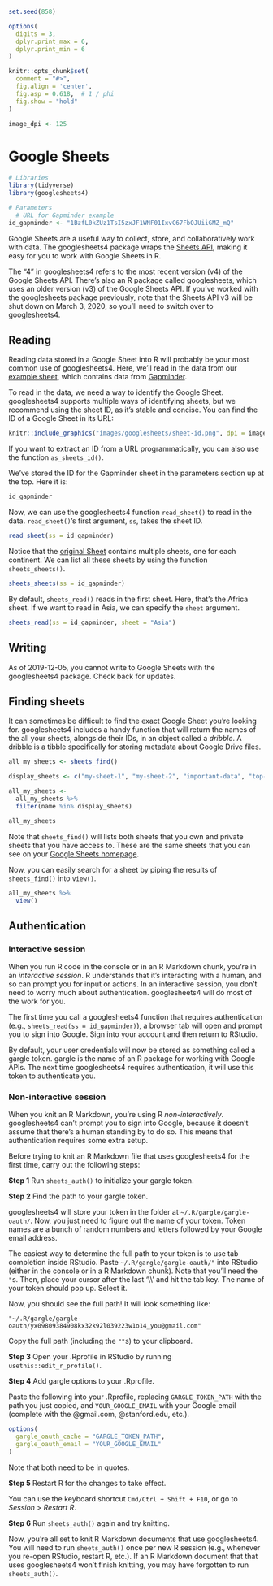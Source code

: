 ```r
set.seed(858)

options(
  digits = 3,
  dplyr.print_max = 6,
  dplyr.print_min = 6
)

knitr::opts_chunk$set(
  comment = "#>",
  fig.align = 'center',
  fig.asp = 0.618,  # 1 / phi
  fig.show = "hold"
)

image_dpi <- 125
```

# Google Sheets

```r
# Libraries
library(tidyverse)
library(googlesheets4)

# Parameters
  # URL for Gapminder example
id_gapminder <- "1BzfL0kZUz1TsI5zxJF1WNF01IxvC67FbOJUiiGMZ_mQ"
```

Google Sheets are a useful way to collect, store, and collaboratively work with data. The googlesheets4 package wraps the [Sheets API](https://developers.google.com/sheets/api), making it easy for you to work with Google Sheets in R.

The "4" in googlesheets4 refers to the most recent version (v4) of the Google Sheets API. There's also an R package called googlesheets, which uses an older version (v3) of the Google Sheets API. If you've worked with the googlesheets package previously, note that the Sheets API v3 will be shut down on March 3, 2020, so you'll need to switch over to googlesheets4.  

## Reading

Reading data stored in a Google Sheet into R will probably be your most common use of googlesheets4. Here, we'll read in the data from our [example sheet](https://docs.google.com/spreadsheets/d/1BzfL0kZUz1TsI5zxJF1WNF01IxvC67FbOJUiiGMZ_mQ/), which contains data from [Gapminder](https://www.gapminder.org/). 

To read in the data, we need a way to identify the Google Sheet. googlesheets4 supports multiple ways of identifying sheets, but we recommend using the sheet ID, as it's stable and concise. You can find the ID of a Google Sheet in its URL:

```r
knitr::include_graphics("images/googlesheets/sheet-id.png", dpi = image_dpi)
```

If you want to extract an ID from a URL programmatically, you can also use the function `as_sheets_id()`.

We've stored the ID for the Gapminder sheet in the parameters section up at the top. Here it is:

```r
id_gapminder
```

Now, we can use the googlesheets4 function `read_sheet()` to read in the data. `read_sheet()`'s first argument, `ss`, takes the sheet ID.

```r
read_sheet(ss = id_gapminder)
```

Notice that the [original Sheet](https://docs.google.com/spreadsheets/d/1BzfL0kZUz1TsI5zxJF1WNF01IxvC67FbOJUiiGMZ_mQ/) contains multiple sheets, one for each continent. We can list all these sheets by using the function `sheets_sheets()`.

```r
sheets_sheets(ss = id_gapminder)
```

By default, `sheets_read()` reads  in the first sheet. Here, that's the Africa sheet. If we want to read in Asia, we can specify the `sheet` argument.

```r
sheets_read(ss = id_gapminder, sheet = "Asia")
```

## Writing

As of 2019-12-05, you cannot write to Google Sheets with the googlesheets4 package. Check back for updates.

## Finding sheets

It can sometimes be difficult to find the exact Google Sheet you're looking for. googlesheets4 includes a handy function that will return the names of the all your sheets, alongside their IDs, in an object called a _dribble_. A dribble is a tibble specifically for storing metadata about Google Drive files. 

```r
all_my_sheets <- sheets_find()
```

```r
display_sheets <- c("my-sheet-1", "my-sheet-2", "important-data", "top-secret-data")

all_my_sheets <-
  all_my_sheets %>% 
  filter(name %in% display_sheets)
```

```r
all_my_sheets
```

Note that `sheets_find()` will lists both sheets that you own and private sheets that you have access to. These are the same sheets that you can see on your [Google Sheets homepage](https://docs.google.com/spreadsheets/).

Now, you can easily search for a sheet by piping the results of `sheets_find()` into `view()`.

```r
all_my_sheets %>% 
  view()
```

## Authentication

### Interactive session

When you run R code in the console or in an R Markdown chunk, you're in an _interactive session_. R understands that it's interacting with a human, and so can prompt you for input or actions. In an interactive session, you don't need to worry much about authentication. googlesheets4 will do most of the work for you.

The first time you call a googlesheets4 function that requires authentication (e.g., `sheets_read(ss = id_gapminder)`), a browser tab will open and prompt you to sign into Google. Sign into your account and then return to RStudio. 

By default, your user credentials will now be stored as something called a gargle token. gargle is the name of an R package for working with Google APIs. The next time googlesheets4 requires authentication, it will use this token to authenticate you.

### Non-interactive session

When you knit an R Markdown, you're using R _non-interactively_. googlesheets4 can't prompt you to sign into Google, because it doesn't assume that there's a human standing by to do so. This means that authentication requires some extra setup.

Before trying to knit an R Markdown file that uses googlesheets4 for the first time, carry out the following steps:

__Step 1__ Run `sheets_auth()` to initialize your gargle token.

__Step 2__ Find the path to your gargle token. 

googlesheets4 will store your token in the folder at `~/.R/gargle/gargle-oauth/`. Now, you just need to figure out the name of your token. Token names are a bunch of random numbers and letters followed by your Google email address. 

The easiest way to determine the full path to your token is to use tab completion inside RStudio. Paste `~/.R/gargle/gargle-oauth/"` into RStudio (either in the console or in a R Markdown chunk). Note that you'll need the `"`s. Then, place your cursor after the last '\\\\' and hit the tab key. The name of your token should pop up. Select it. 

Now, you should see the full path! It will look something like:

`
"~/.R/gargle/gargle-oauth/yx09809384908kx32k92l039223w1o14_you@gmail.com"
`

Copy the full path (including the `""`s) to your clipboard.

__Step 3__ Open your .Rprofile in RStudio by running `usethis::edit_r_profile()`. 

__Step 4__ Add gargle options to your .Rprofile.

Paste the following into your .Rprofile, replacing `GARGLE_TOKEN_PATH` with the path you just copied, and `YOUR_GOOGLE_EMAIL` with your Google email (complete with the \@gmail.com, \@stanford.edu, etc.). 

```r
options(
  gargle_oauth_cache = "GARGLE_TOKEN_PATH",
  gargle_oauth_email = "YOUR_GOOGLE_EMAIL"
)
```

Note that both need to be in quotes.

__Step 5__ Restart R for the changes to take effect. 

You can use the keyboard shortcut `Cmd/Ctrl + Shift + F10`, or go to _Session_ > _Restart R_. 


__Step 6__ Run `sheets_auth()` again and try knitting.

Now, you're all set to knit R Markdown documents that use googlesheets4. You will need to run `sheets_auth()` once per new R session (e.g., whenever you re-open RStudio, restart R, etc.). If an R Markdown document that that uses googlesheets4 won't finish knitting, you may have forgotten to run `sheets_auth()`. 

